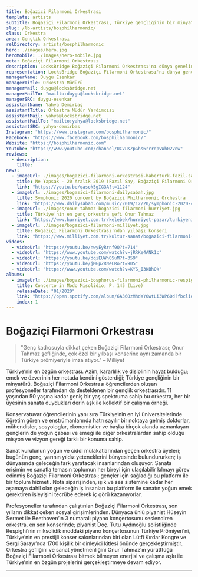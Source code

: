 ```yaml
---
title: Boğaziçi Filarmoni Orkestrası
template: artists
subtitle: Boğaziçi Filarmoni Orkestrası, Türkiye gençliğinin bir minyatürü.
slug: /lb-artists/bosphilharmonic/
class: Orkestra
area: Gençlik Orkestrası
relDirectory: artists/bosphilharmonic
hero: ./images/hero.jpg
heroMobile: ./images/hero-mobile.jpg
meta: Boğaziçi Filarmoni Orkestrası
description: LocksBridge Boğaziçi Filarmoni Orkestrası'nı dünya genelinde temsil ediyor.
representation: LocksBridge Boğaziçi Filarmoni Orkestrası'nı dünya genelinde temsil ediyor.
managerName: Duygu Esenkar
managerTitle: Orkestra Müdürü
managerMail: duygu@locksbridge.net
managerMailTo: "mailto:duygu@locksbridge.net"
managerSRC: duygu-esenkar
assistantName: Yahya Demirbaş
assistantTitle: Orkestra Müdür Yardımcısı
assistantMail: yahya@locksbridge.net
assistantMailTo: "mailto:yahya@locksbridge.net"
assistantSRC: yahya-demirbas
Instagram: "https://www.instagram.com/bosphilharmonic/"
Facebook: "https://www.facebook.com/bosphilharmonic/"
Website: "https://bosphilharmonic.com"
Youtube: "https://www.youtube.com/channel/UCVLKZpGhs6rrrdpvWh02Vnw"
reviews:
  - description:
    title:
news:
  - imageUrl: ./images/bogazici-filarmoni-orkestrasi-haberturk-fazil-say.jpg
    title: Ne Yapsak - 20 Aralık 2019 (Fazıl Say, Boğaziçi Filarmoni Orkestrası)
    link: "https://youtu.be/qasok5gIG3A?t=1124"
  - imageUrl: ./images/bogazici-filarmoni-dailysabah.jpg
    title: Symphonic 2020 concert by Boğaziçi Philharmonic Orchestra
    link: "https://www.dailysabah.com/music/2019/12/20/symphonic-2020-concert-by-bogazici-philharmonic-orchestra"
  - imageUrl: ./images/onur-tahmaz-bogazici-filarmoni-hurriyet.jpg
    title: Türkiye'nin en genç orkestra şefi Onur Tahmaz
    link: "https://www.hurriyet.com.tr/kelebek/hurriyet-pazar/turkiyenin-en-genc-orkestra-sefi-onur-tahmaz-bana-sunu-yapamazsin-deyin-ben-gidip-yapayim-41402919"
  - imageUrl: ./images/bogazici-filarmoni-milliyet.jpg
    title: Boğaziçi Filarmoni Orkestrası'ndan yılbaşı konseri
    link: "https://www.milliyet.com.tr/kultur-sanat/bogazici-filarmoni-orkestrasindan-yilbasi-konseri-6099460"
videos:
  - videoUrl: "https://youtu.be/nwyEyRrnf9Q?t=714"
  - videoUrl: "https://www.youtube.com/watch?v=jRRKe4ANk1c"
  - videoUrl: "https://youtu.be/dqiEUWh05uM?t=359"
  - videoUrl: "https://youtu.be/jMGpZRNeCRo?t=905"
  - videoUrl: "https://www.youtube.com/watch?v=KYS_I3KBhQk"
albums:
  - imageUrl: ./images/bogazici-bosphorus-filarmoni-philharmonic-respighi-album.jpg
    title: Concerto in Modo Misolidio, P. 145 (Live)
    releaseDate: "01/2020"
    link: "https://open.spotify.com/album/6A360zMhdaY0wtLi3WP6Od?fbclid=IwAR0MSNtpGh9XJ3IVD3hCiB-VQvbdp84PLKrZNShWoZbvBDV_dJeSQoeO1IQ"
    index: 1
---
```


# Boğaziçi Filarmoni Orkestrası

> "Genç kadrosuyla dikkat çeken Boğaziçi Filarmoni Orkestrası; Onur Tahmaz şefliğinde, çok özel bir yılbaşı konserine aynı zamanda bir Türkiye prömiyeriyle imza atıyor." – Milliyet

Türkiye’nin en özgün orkestrası. Azim, kararlılık ve disiplinin hayat bulduğu; emek ve özverinin her notada kendini gösterdiği; Türkiye gençliğinin bir minyatürü. Boğaziçi Filarmoni Orkestrası öğrencilerden oluşan profesyoneller tarafından da desteklenen bir gençlik orkestrasıdır. 11 yaşından 50 yaşına kadar geniş bir yaş spektruma sahip bu orkestra, her bir üyesinin sanata duydukları derin aşk ile kollektif bir çalışma örneği.

Konservatuvar öğrencilerinin yanı sıra Türkiye’nin en iyi üniversitelerinde öğretim gören ve enstrümanlarında hatrı sayılır bir noktaya gelmiş doktorlar, mühendisler, sosyologlar, ekonomistler ve başka birçok alanda uzmanlaşan gençlerin de yoğun çabası ve emeği ile diğer orkestralardan sahip olduğu misyon ve vizyon gereği farklı bir konuma sahip.

Sanat kurulunun yoğun ve ciddi mülakatlarından geçen orkestra üyeleri; bugünün genç, yarının yıldız yeteneklerini bünyesinde bulundururken; iş dünyasında geleceğin fark yaratacak insanlarından oluşuyor. Sanata erişimin ve sanatla temasın toplumun her bireyi için ulaşılabilir kılmayı görev edinmiş Boğaziçi Filarmoni Orkestrası; gençler için sağladığı bu platform ile bir toplum hizmeti. Nota siparişinden, ışık ve ses sistemine kadar her aşamaya dahil olan geleceğin iş insanları bu platform ile sanatın yoğun emek gerektiren işleyişini tecrübe ederek iç görü kazanıyorlar.

Profesyoneller tarafından çalıştırılan Boğaziçi Filarmoni Orkestrası, son yılların dikkat çeken sosyal girişimlerinden. Dünyaca ünlü piyanist Hüseyin Sermet ile Beethoven’ın 3 numaralı piyano konçertosunu seslendiren orkestra, en son konserinde; piyanist Doç. Tutu Aydınoğlu solistliğinde Respighi’nin miksolidik moddaki piyano konçertosunun Türkiye Prömiyeri’ni, Türkiye’nin en prestijli konser salonlarından biri olan Lütfi Kırdar Kongre ve Sergi Sarayı’nda 1700 kişilik bir dinleyici kitlesi önünde gerçekleştirmiştir. Orkestra şefliğini ve sanat yönetmenliğini Onur Tahmaz’ın yürütttüğü Boğaziçi Filarmoni Orkestrası bitmek bilmeyen enerjisi ve çalışma aşkı ile Türkiye’nin en özgün projelerini gerçekleştirmeye devam ediyor.

- - -

